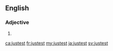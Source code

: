 ==English==

===Adjective===
{{head|en}}

# {{en-superlative of|just}}

[[ca:justest]]
[[fr:justest]]
[[my:justest]]
[[ja:justest]]
[[sv:justest]]